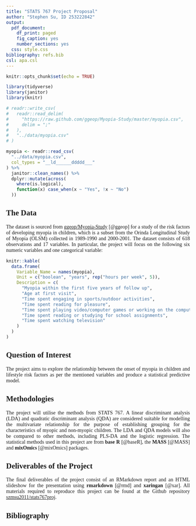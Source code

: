 ```yaml
---
title: "STATS 767 Project Proposal"
author: "Stephen Su, ID 253222842"
output:
  pdf_document:
    df_print: paged
    fig_caption: yes
    number_sections: yes
  css: style.css
bibliography: refs.bib
csl: apa.csl
---
```


<style type="text/css">

body {
  font-family: serif;
  text-align: justify;
}

</style>

```r
knitr::opts_chunk$set(echo = TRUE)
```
```r
library(tidyverse)
library(janitor)
library(knitr)

# readr::write_csv(
#   readr::read_delim(
#     "https://raw.github.com/ggeop/Myopia-Study/master/myopia.csv",
#     delim = ";"
#   ),
#   "../data/myopia.csv"
# )

myopia <- readr::read_csv(
  "../data/myopia.csv",
  col_types = "__ld______ddddd___"
) %>%
  janitor::clean_names() %>%
  dplyr::mutate(across(
    where(is.logical),
    function(x) case_when(x ~ "Yes", !x ~ "No")
  ))
```

## The Data
The dataset is sourced from [ggeop/Myopia-Study](https://github.com/ggeop/Myopia-Study) [@ggeop] for a study of the risk factors of developing myopia in children, which is a subset from the Orinda Longitudinal Study of Myopia (OLSM) collected in 1989-1990 and 2000-2001. The dataset consists of 618 observations and 17 variables. In particular, the project will focus on the following six numeric variables and one categorical variable:

```r
knitr::kable(
  data.frame(
    Variable_Name = names(myopia),
    Unit = c("boolean", "years", rep("hours per week", 5)),
    Description = c(
      "Myopia within the first five years of follow up",
      "Age at first visit",
      "Time spent engaging in sports/outdoor activities",
      "Time spent reading for pleasure",
      "Time spent playing video/computer games or working on the computer",
      "Time spent reading or studying for school assignments",
      "Time spent watching television"
    )
  )
)
```

## Question of Interest
The project aims to explore the relationship between the onset of myopia in children and lifestyle risk factors as per the mentioned variables and produce a statistical predictive model.

## Methodologies
The project will utilise the methods from STATS 767. A linear discriminant analysis (LDA) and quadratic discriminant analysis (QDA) are considered suitable for modelling the multivariate relationship for the purpose of establishing grouping for the characteristics of myopic and non-myopic children. The LDA and QDA models will also be compared to other methods, including PLS-DA and the logistic regression. The statistical methods used in this project are from **base R** [@baseR], the **MASS** [@MASS] and **mixOmics** [@mixOmics] packages.

## Deliverables of the Project
The final deliverables of the project consist of an RMarkdown report and an HTML slideshow for the presentation using **rmarkdown** [@rmd] and **xaringan** [@xar]. All materials required to reproduce this project can be found at the Github repository [szmsu2011/stats767proj](https://github.com/szmsu2011/stats767proj).


\newpage

## Bibliography
